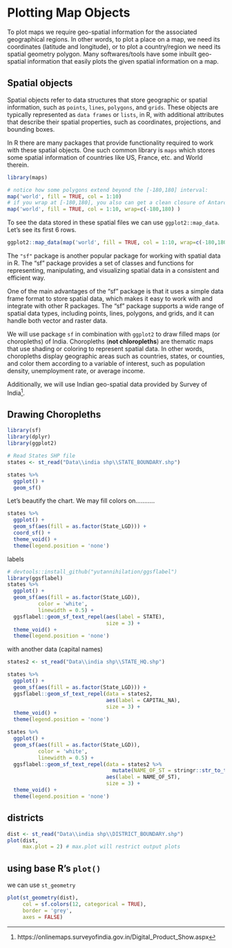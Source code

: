 # Plotting Map Objects
To plot maps we require geo-spatial information for the associated geographical regions.  In other words, to plot a place on a map, we need its coordinates (latitude and longitude), or to plot a country/region we need its spatial geometry polygon.  Many softwares/tools have some inbuilt geo-spatial information that easily plots the given spatial information on a map.

## Spatial objects
Spatial objects refer to data structures that store geographic or spatial information, such as `points`, `lines`, `polygons`, and `grids`. These objects are typically represented as `data frames` or `lists`, in R, with additional attributes that describe their spatial properties, such as coordinates, projections, and bounding boxes.  

In R there are many packages that provide functionality required to work with these spatial objects.  One such common library is `maps` which stores some spatial information of countries like US, France, etc. and World therein.  

```r
library(maps)

# notice how some polygons extend beyond the [-180,180] interval:
map('world', fill = TRUE, col = 1:10)
# if you wrap at [-180,180], you also can get a clean closure of Antarctica
map('world', fill = TRUE, col = 1:10, wrap=c(-180,180) )
```

To see the data stored in these spatial files we can use `ggplot2::map_data`.  Let's see its first 6 rows.
```r

ggplot2::map_data(map('world', fill = TRUE, col = 1:10, wrap=c(-180,180) )) |> head(6)
```

The `"sf"` package is another popular package for working with spatial data in R. The "sf" package provides a set of classes and functions for representing, manipulating, and visualizing spatial data in a consistent and efficient way.

One of the main advantages of the "sf" package is that it uses a simple data frame format to store spatial data, which makes it easy to work with and integrate with other R packages. The "sf" package supports a wide range of spatial data types, including points, lines, polygons, and grids, and it can handle both vector and raster data.

We will use package `sf` in combination with `ggplot2` to draw filled maps (or choropleths) of India.  Choropleths (**not chloropleths**) are thematic maps that use shading or coloring to represent spatial data. In other words, choropleths display geographic areas such as countries, states, or counties, and color them according to a variable of interest, such as population density, unemployment rate, or average income.  

Additionally, we will use Indian geo-spatial data provided by Survey of India^[https://onlinemaps.surveyofindia.gov.in/Digital_Product_Show.aspx].

## Drawing Choropleths 

```r
library(sf)
library(dplyr)
library(ggplot2)

# Read States SHP file
states <- st_read("Data\\india shp\\STATE_BOUNDARY.shp")

states %>% 
  ggplot() +
  geom_sf()
```
Let's beautify the chart.  We may fill colors on...........
```r
states %>% 
  ggplot() +
  geom_sf(aes(fill = as.factor(State_LGD))) +
  coord_sf() +
  theme_void() +
  theme(legend.position = 'none')
```

labels
```r
# devtools::install_github("yutannihilation/ggsflabel")
library(ggsflabel)
states %>% 
  ggplot() +
  geom_sf(aes(fill = as.factor(State_LGD)), 
          color = 'white', 
          linewidth = 0.5) +
  ggsflabel::geom_sf_text_repel(aes(label = STATE), 
                                size = 3) +
  theme_void() +
  theme(legend.position = 'none')

```

with another data (capital names)
```r
states2 <- st_read("Data\\india shp\\STATE_HQ.shp")

states %>% 
  ggplot() +
  geom_sf(aes(fill = as.factor(State_LGD))) +
  ggsflabel::geom_sf_text_repel(data = states2, 
                                aes(label = CAPITAL_NA), 
                                size = 3) +
  theme_void() +
  theme(legend.position = 'none')
```

```r
states %>% 
  ggplot() +
  geom_sf(aes(fill = as.factor(State_LGD)), 
          color = 'white', 
          linewidth = 0.5) +
  ggsflabel::geom_sf_text_repel(data = states2 %>% 
                                  mutate(NAME_OF_ST = stringr::str_to_title(NAME_OF_ST)), 
                                aes(label = NAME_OF_ST), 
                                size = 3) +
  theme_void() +
  theme(legend.position = 'none')
```

## districts
```r
dist <- st_read("Data\\india shp\\DISTRICT_BOUNDARY.shp")
plot(dist, 
     max.plot = 2) # max.plot will restrict output plots
```

## using base R's `plot()`

we can use `st_geometry`
```r
plot(st_geometry(dist), 
     col = sf.colors(12, categorical = TRUE), 
     border = 'grey', 
     axes = FALSE)
```

